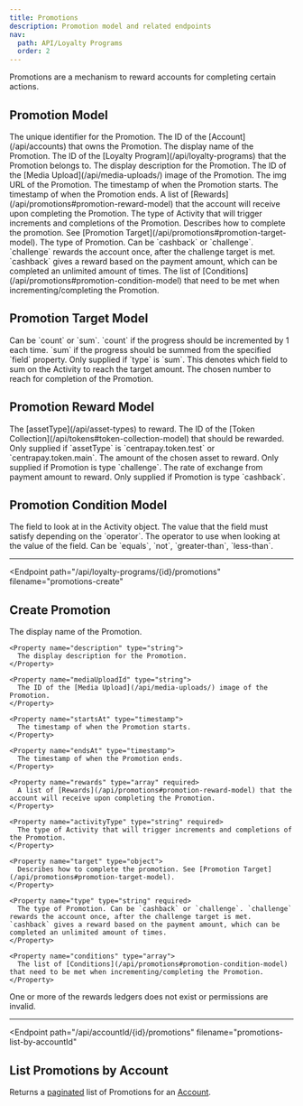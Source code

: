 ```yaml
---
title: Promotions
description: Promotion model and related endpoints
nav:
  path: API/Loyalty Programs
  order: 2
---
```


Promotions are a mechanism to reward accounts for completing certain actions.

## Promotion Model

<Properties>
  <Property name="id" type="string">
    The unique identifier for the Promotion.
  </Property>

  <Property name="accountId" type="string">
    The ID of the [Account](/api/accounts) that owns the Promotion.
  </Property>

  <Property name="name" type="string">
    The display name of the Promotion.
  </Property>

  <Property name="programId" type="string">
    The ID of the [Loyalty Program](/api/loyalty-programs) that the Promotion belongs to.
  </Property>

  <Property name="description" type="string">
    The display description for the Promotion.
  </Property>

  <Property name="mediaUploadId" type="string">
    The ID of the [Media Upload](/api/media-uploads/) image of the Promotion.
  </Property>

  <Property name="img" type="string">
    The img URL of the Promotion.
  </Property>

  <Property name="startsAt" type="timestamp">
    The timestamp of when the Promotion starts.
  </Property>

  <Property name="endsAt" type="timestamp">
    The timestamp of when the Promotion ends.
  </Property>

  <Property name="rewards" type="array">
    A list of [Rewards](/api/promotions#promotion-reward-model) that the account will receive upon completing the Promotion.
  </Property>

  <Property name="activityType" type="string">
    The type of Activity that will trigger increments and completions of the Promotion.
  </Property>

  <Property name="target" type="object">
    Describes how to complete the promotion. See [Promotion Target](/api/promotions#promotion-target-model).
  </Property>

  <Property name="type" type="string">
    The type of Promotion. Can be `cashback` or `challenge`. `challenge` rewards the account once, after the challenge target is met. `cashback` gives a reward based on the payment amount, which can be completed an unlimited amount of times.
  </Property>

  <Property name="conditions" type="array">
    The list of [Conditions](/api/promotions#promotion-condition-model) that need to be met when incrementing/completing the Promotion.
  </Property>
</Properties>

## Promotion Target Model

<Properties>
  <Property name="type" type="string">
    Can be `count` or `sum`. `count` if the progress should be incremented by 1 each time. `sum` if the progress should be summed from the specified `field` property.
  </Property>

  <Property name="field" type="string">
    Only supplied if `type` is `sum`. This denotes which field to sum on the Activity to reach the target amount.
  </Property>

  <Property name="amount" type="number">
    The chosen number to reach for completion of the Promotion.
  </Property>
</Properties>

## Promotion Reward Model

<Properties>
  <Property name="assetType" type="string">
    The [assetType](/api/asset-types) to reward.
  </Property>

  <Property name="collectionId" type="string">
    The ID of the [Token Collection](/api/tokens#token-collection-model) that should be rewarded. Only supplied if `assetType` is `centrapay.token.test` or `centrapay.token.main`.
  </Property>

  <Property name="amount" type="number">
    The amount of the chosen asset to reward. Only supplied if Promotion is type `challenge`.
  </Property>

  <Property name="exchangeRate" type="number">
    The rate of exchange from payment amount to reward. Only supplied if Promotion is type `cashback`.
  </Property>
</Properties>

## Promotion Condition Model

<Properties>
  <Property name="field" type="string">
    The field to look at in the Activity object.
  </Property>

  <Property name="value" type="string">
    The value that the field must satisfy depending on the `operator`.
  </Property>

  <Property name="operator" type="string">
    The operator to use when looking at the value of the field. Can be `equals`, `not`, `greater-than`, `less-than`.
  </Property>
</Properties>

---

<Endpoint
  path="/api/loyalty-programs/{id}/promotions"
  filename="promotions-create"
>
  ## Create Promotion <Badge type="experimental"/>

  <Properties>
    <Property name="name" type="string" required>
      The display name of the Promotion.
    </Property>

    <Property name="description" type="string">
      The display description for the Promotion.
    </Property>

    <Property name="mediaUploadId" type="string">
      The ID of the [Media Upload](/api/media-uploads/) image of the Promotion.
    </Property>

    <Property name="startsAt" type="timestamp">
      The timestamp of when the Promotion starts.
    </Property>

    <Property name="endsAt" type="timestamp">
      The timestamp of when the Promotion ends.
    </Property>

    <Property name="rewards" type="array" required>
      A list of [Rewards](/api/promotions#promotion-reward-model) that the account will receive upon completing the Promotion.
    </Property>

    <Property name="activityType" type="string" required>
      The type of Activity that will trigger increments and completions of the Promotion.
    </Property>

    <Property name="target" type="object">
      Describes how to complete the promotion. See [Promotion Target](/api/promotions#promotion-target-model).
    </Property>

    <Property name="type" type="string" required>
      The type of Promotion. Can be `cashback` or `challenge`. `challenge` rewards the account once, after the challenge target is met. `cashback` gives a reward based on the payment amount, which can be completed an unlimited amount of times.
    </Property>

    <Property name="conditions" type="array">
      The list of [Conditions](/api/promotions#promotion-condition-model) that need to be met when incrementing/completing the Promotion.
    </Property>
  </Properties>

  <Properties heading="Errors">
    <Error code="403" message="PROMOTION_REWARDS_INVALID">
      One or more of the rewards ledgers does not exist or permissions are invalid.
    </Error>
  </Properties>
</Endpoint>

---

<Endpoint
  path="/api/accountId/{id}/promotions"
  filename="promotions-list-by-accountId"
>
  ## List Promotions by Account <Badge type="experimental"/>

  Returns a [paginated](/api/pagination/) list of Promotions for an [Account](/api/accounts).
</Endpoint>
